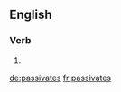 ==English==

===Verb===
{{head|en}}

# {{en-third-person singular of|passivate}}

[[de:passivates]]
[[fr:passivates]]